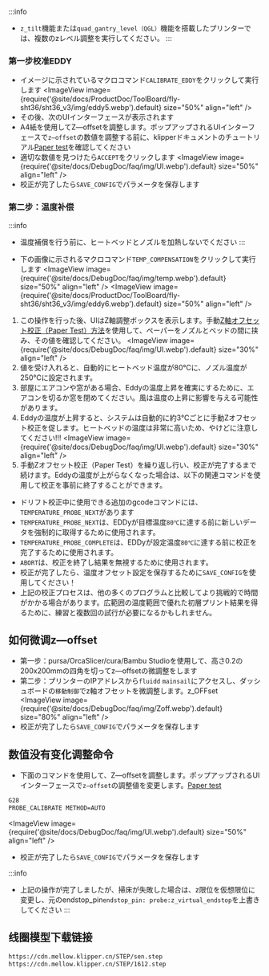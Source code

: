 :::info
* `z_tilt`機能または`quad_gantry_level（QGL）`機能を搭載したプリンターでは、複数のzレベル調整を実行してください。
:::

### 第一步校准EDDY
* イメージに示されているマクロコマンド`CALIBRATE_EDDY`をクリックして実行します
<ImageView image={require('@site/docs/ProductDoc/ToolBoard/fly-sht36/sht36_v3/img/eddy5.webp').default} size="50%" align="left" />
* その後、次のUIインターフェースが表示されます
* A4紙を使用してZ—offsetを調整します。ポップアップされるUIインターフェースで`z—offset`の数値を調整する前に、klipperドキュメントのチュートリアル[Paper test](https://www.klipper3d.org/Bed_Level.html#the-paper-test)を確認してください
* 適切な数値を見つけたら`ACCEPT`をクリックします
<ImageView image={require('@site/docs/DebugDoc/faq/img/UI.webp').default} size="50%" align="left" />
* 校正が完了したら`SAVE_CONFIG`でパラメータを保存します

### 第二步：温度补偿
:::info
* 温度補償を行う前に、ヒートベッドとノズルを加熱しないでください
:::

* 下の画像に示されるマクロコマンド`TEMP_COMPENSATION`をクリックして実行します
<ImageView image={require('@site/docs/DebugDoc/faq/img/temp.webp').default} size="50%" align="left" />
<ImageView image={require('@site/docs/ProductDoc/ToolBoard/fly-sht36/sht36_v3/img/eddy6.webp').default} size="50%" align="left" />

1. この操作を行った後、UIはZ軸調整ボックスを表示します。手動[Z軸オフセット校正（Paper Test）方法](https://www.klipper3d.org/Bed_Level.html#the-paper-test)を使用して、ペーパーをノズルとベッドの間に挟み、その値を確認してください。
<ImageView image={require('@site/docs/DebugDoc/faq/img/UI.webp').default} size="30%" align="left" />
2. 値を受け入れると、自動的にヒートベッド温度が80℃に、ノズル温度が250℃に設定されます。
3. 部屋にエアコンや窓がある場合、Eddyの温度上昇を確実にするために、エアコンを切るか窓を閉めてください。風は温度の上昇に影響を与える可能性があります。
4. Eddyの温度が上昇すると、システムは自動的に約3℃ごとに手動Zオフセット校正を促します。ヒートベッドの温度は非常に高いため、やけどに注意してください!!!
<ImageView image={require('@site/docs/DebugDoc/faq/img/UI.webp').default} size="30%" align="left" />
5. 手動Zオフセット校正（Paper Test）を繰り返し行い、校正が完了するまで続けます。Eddyの温度が上がらなくなった場合は、以下の関連コマンドを使用して校正を事前に終了することができます。

* ドリフト校正中に使用できる追加のgcodeコマンドには、`TEMPERATURE_PROBE_NEXT`があります
* `TEMPERATURE_PROBE_NEXT`は、EDDyが目標温度`80℃`に達する前に新しいデータを強制的に取得するために使用されます。
* `TEMPERATURE_PROBE_COMPLETE`は、EDDyが設定温度`80℃`に達する前に校正を完了するために使用されます。
* `ABORT`は、校正を終了し結果を無視するために使用されます。
* 校正が完了したら、温度オフセット設定を保存するために`SAVE_CONFIG`を使用してください！
* 上記の校正プロセスは、他の多くのプログラムと比較してより挑戦的で時間がかかる場合があります。広範囲の温度範囲で優れた初層プリント結果を得るために、練習と複数回の試行が必要になるかもしれません。

## 如何微调z—offset
* 第一步：pursa/OrcaSlicer/cura/Bambu Studioを使用して、高さ0.2の200x200mmの四角を切ってz—offsetの微調整をします
* 第二步：プリンターのIPアドレスから`fluidd` `mainsail`にアクセスし、ダッシュボードの`移動制御`でz軸オフセットを微調整します。z_OFFset
<ImageView image={require('@site/docs/DebugDoc/faq/img/Zoff.webp').default} size="80%" align="left" />
* 校正が完了したら`SAVE_CONFIG`でパラメータを保存します

## 数值没有变化调整命令
* 下面のコマンドを使用して、Z—offsetを調整します。ポップアップされるUIインターフェースで`z—offset`の調整値を変更します。[Paper test](https://www.klipper3d.org/Bed_Level.html#the-paper-test)
```bash
G28
PROBE_CALIBRATE METHOD=AUTO  
```
<ImageView image={require('@site/docs/DebugDoc/faq/img/UI.webp').default} size="50%" align="left" />
* 校正が完了したら`SAVE_CONFIG`でパラメータを保存します

:::info
* 上記の操作が完了しましたが、掃床が失敗した場合は、z限位を仮想限位に変更し、元のendstop_pin`endstop_pin: probe:z_virtual_endstop`を上書きしてください
:::


## 线圈模型下载链接

```bash
https://cdn.mellow.klipper.cn/STEP/sen.step
https://cdn.mellow.klipper.cn/STEP/1612.step
```